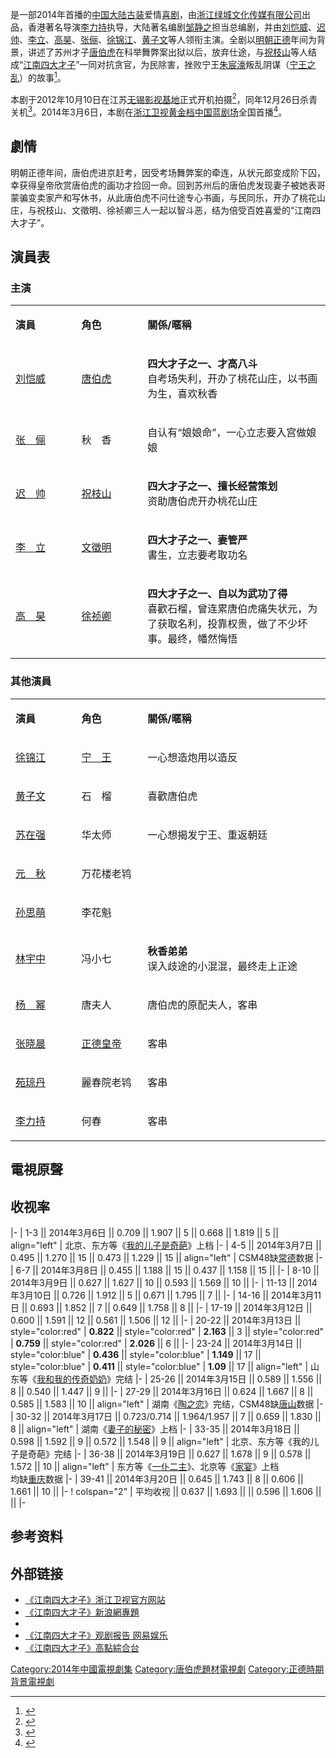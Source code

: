 {{電視節目信息框
| 名稱      = 江南四大才子
| 英文名稱  = ''The Four Scholars in Jiangnan''
| 圖片      = 江南四大才子 (电视剧).jpg
| 圖說      = 电视剧海报
| 類型      = [[喜剧|喜剧]] - [[古装剧|古装]]、爱情
| 格式      = [[电视连续剧|电视连续剧]]
| 編劇      = [[邹静之|邹静之]]
| 導演      = [[李力持|李力持]]
| 助理導演  = [[宋本中|宋本中]]、吕嘉华
| 主演      = [[刘恺威|刘恺威]]、[[迟帅|迟帅]]、[[李立_(演员)|李立]]、[[高昊|高昊]]、<br />[[张俪|张俪]]、[[徐锦江|徐锦江]]、[[黄子文|黄子文]]
| 配音      = [[路知行|路知行]]、[[谷放冰|谷放冰]]等
| 國家      = {{中国大陆}}
| 語言      = [[普通话|普通话]]
| 集數      = 原版42集
| 主題曲    = 《太疯癫》
| 作曲      = [[崔恕|崔恕]]
| 作詞      = 崔恕
| 演唱      = [[刘恺威|刘恺威]]、[[迟帅|迟帅]]、[[李立_(演员)|李立]]、[[高昊|高昊]]
| 插曲      = 《闹红尘》迟帅、李立、高昊<br />《美人笑》张俪<br /> 《花恋蝶》[[崔子格|崔子格]]、鲁士郎
| 製作年份  = 2012年
| 製片人    = 周伟成、邹魁
| 出品人    = [[宋卫平|宋卫平]]、周伯成、袁愈中、高育新、李林华、王掌权、潘家俊、陈国骅
| 監製      = 李明、周伟成、刘小平
| 執行製作  = 乌林罕
| 剪輯      = 徐曼
| 外景      = {{CHN}}[[无锡影视基地|无锡影视基地]]
| 攝影      = 彭省和、何顺文
| 製作公司  = [[绿城中国|浙江绿城文化]]
| 頻道      = [[浙江卫视|浙江卫视]]
| 集數0     = 41集
| 首播地區   = {{CHN}}
| 開始      = {{Nowrap begin}}{{Start date|2014|3|6}}
| 結束      = {{End date|2014|3|20}}{{Nowrap end}}
| 官方網站  = http://www.zjstv.com/s/2014/jnsdcz/
}}

{{Engname|《江南四大才子》|''The Four Scholars in Jiangnan''}}是一部2014年首播的[[中国大陆|中国大陆]][[古装剧|古装]]爱情[[喜剧|喜剧]]，由[[绿城中国|浙江绿城文化传媒有限公司]]出品，香港著名导演[[李力持|李力持]]执导，大陆著名编剧[[邹静之|邹静之]]担当总编剧，并由[[刘恺威|刘恺威]]、[[迟帅|迟帅]]、[[李立_(演员)|李立]]、[[高昊|高昊]]、[[张俪|张俪]]、[[徐锦江|徐锦江]]、[[黄子文|黄子文]]等人领衔主演。全剧以[[明朝|明朝]][[正德_(明朝)|正德]]年间为背景，讲述了苏州才子[[唐伯虎|唐伯虎]]在科举舞弊案出狱以后，放弃仕途，与[[祝枝山|祝枝山]]等人结成“[[江南四大才子|江南四大才子]]”一同对抗贪官，为民除害，挫败宁王[[朱宸濠|朱宸濠]]叛乱阴谋（[[宁王之乱|宁王之乱]]）的故事<ref>{{cite news | title=《四大才子》曝MV 刘恺威张俪陷虐恋 | url=http://ent.sina.com.cn/v/m/2014-02-14/16164096633.shtml | newspaper=[[新浪|新浪娱乐]] | date=2014-02-14 | accessdate=2014-02-14 | archive-date=2019-08-29 | archive-url=https://web.archive.org/web/20190829121434/http://ent.sina.com.cn/v/m/2014-02-14/16164096633.shtml | dead-url=no }}</ref>。

本剧于2012年10月10日在江苏[[无锡影视基地|无锡影视基地]]正式开机拍摄<ref>{{cite news | title=《江南四大才子》开机 刘恺威迟帅领衔 | url=http://ent.sina.com.cn/v/m/2012-10-10/17133760775.shtml | newspaper=新浪娱乐 | date=2012-10-10 | accessdate=2013-10-13 | archive-date=2019-09-10 | archive-url=https://web.archive.org/web/20190910001327/http://ent.sina.com.cn/v/m/2012-10-10/17133760775.shtml | dead-url=no }}</ref>，同年12月26日杀青关机<ref>{{cite news| title=《江南四大才子》全剧雨中杀青| url=http://ent.thmz.com/col39/col81/2012/12/2012-12-271214919.html| newspaper=太湖明珠网| date=2012-12-27| deadurl=yes| archiveurl=https://web.archive.org/web/20130130152804/http://ent.thmz.com/col39/col81/2012/12/2012-12-271214919.html| archivedate=2013-01-30}}</ref>。2014年3月6日，本剧在[[浙江卫视|浙江卫视]][[黄金时段|黄金档]][[中国蓝剧场|中国蓝剧场]]全国首播<ref>{{cite news | title=《四大才子》浙江开播 嬉笑怒骂看点多 | url=http://ent.sina.com.cn/v/m/2014-03-06/10494107149.shtml | newspaper=新浪娱乐 | date=2014-03-06 | accessdate=2014-03-21 | archive-date=2019-09-03 | archive-url=https://web.archive.org/web/20190903200228/http://ent.sina.com.cn/v/m/2014-03-06/10494107149.shtml | dead-url=no }}</ref>。

==劇情==
明朝正德年间，唐伯虎进京赶考，因受考场舞弊案的牵连，从状元郎变成阶下囚，幸获得皇帝欣赏唐伯虎的画功才捡回一命。回到苏州后的唐伯虎发现妻子被她表哥蒙骗变卖家产和写休书，从此唐伯虎不问仕途专心书画，与民同乐，开办了桃花山庄，与祝枝山、文徵明、徐祯卿三人一起以智斗恶，结为倍受百姓喜爱的“江南四大才子”。

== 演員表 ==
=== 主演 ===
{|class="wikitable" width="60%"
|- style="background:cornflowerblue; color:white" align=center
|style="width:6%"|'''演員'''||style="width:6%"|'''角色'''||style="width:20%"|'''關係/暱稱'''
|-
| [[刘恺威|刘恺威]] || [[唐伯虎|唐伯虎]]|| '''四大才子之一、才高八斗'''<br />自考场失利，开办了桃花山庄，以书画为生，喜欢秋香
|-
| [[张俪|张　俪]]|| 秋　香  || 自认有“娘娘命”，一心立志要入宫做娘娘
|-
| [[迟帅|迟　帅]] || [[祝枝山|祝枝山]]  || '''四大才子之一、擅长经营策划'''<br />资助唐伯虎开办桃花山庄
|-
| [[李立_(演员)|李　立]]   || [[文徵明|文徵明]] || '''四大才子之一、妻管严'''<br />書生，立志要考取功名
|-
| [[高昊|高　昊]] || [[徐祯卿|徐祯卿]] || '''四大才子之一、自以为武功了得'''<br />喜歡石榴，曾连累唐伯虎痛失状元，为了获取名利，投靠权贵，做了不少坏事。最终，幡然悔悟
|}

=== 其他演員 ===
{|class="wikitable" width="60%"
|- style="background:cornflowerblue; color:white" align=center
|style="width:6%"|'''演員'''||style="width:6%"|'''角色'''||style="width:20%"|'''關係/暱稱'''
|-
| [[徐锦江|徐锦江]] || [[宁王|宁　王]] || 一心想造炮用以造反
|-
| [[黄子文|黄子文]] || 石　榴 || 喜歡唐伯虎
|-
| [[苏在强|苏在强]] || 华太师 || 一心想揭发宁王、重返朝廷
|-
| [[元秋|元　秋]] || 万花楼老鸨 ||
|-
| [[孙思萌|孙思萌]] || 李花魁 ||
|-
| [[林宇中|林宇中]] || 冯小七 || '''秋香弟弟'''<br />误入歧途的小混混，最终走上正途
|-
| [[杨幂|杨　幂]] || 唐夫人|| 唐伯虎的原配夫人，客串
|-
| [[张晓晨|张晓晨]] || [[正德皇帝|正德皇帝]] || 客串
|-
| [[苑琼丹|苑琼丹]] || 麗春院老鸨 || 客串
|-
| [[李力持|李力持]] || 何春 || 客串
|}

==電視原聲==
{{Tracklist
| collapsed       = 
| headline        = 
| extra_column    = 演唱
| total_length    = 
| all_writing     = 
| all_lyrics      = 
| all_music       =

| title1          = 太瘋癲 
| note1           = 片頭曲 
| writer1         =  
| lyrics1         = 崔恕
| music1          = 崔恕
| arranger1       =  
| extra1          = [[刘恺威|刘恺威]]、[[迟帅|迟帅]]、[[李立_(演员)|李立]]、[[高昊|高昊]]

| title2          = 鬧紅塵
| note2           = 插曲
| writer2         = 
| lyrics2         =  
| music2          = 
| arranger2       = 
| extra2          = 遲帥、李立、高昊

| title3          = 美人笑 
| note3           = 插曲
| writer3         = 
| lyrics3         =  
| music3          = 
| arranger3       = 
| extra3          = 張儷

| title4          = 花戀蝶 
| note4           = 插曲
| writer4         = 
| lyrics4         =  
| music4          = 
| arranger4       = 
| extra4          = 崔子格、魯士郎
}}

== 收视率 ==
{{收视率表格
| 收视地区 = {{CHN}}
| 表格宽度 = 70%
| 标题背景颜色 = #CEECF5
| 频道 = 浙江卫视
| 首播 = yes
| 多数据来源 = yes <!-- 最多支持3个数据来源 -->
| 数据来源 = CSM33
| 数据来源1 = CSM48
| num_column = 9 <!-- 第一行所占列数 -->
| num_row = 2 <!-- “集数”和“播出日期”所合并的行数，此处固定为2 -->
| 备注 = yes
| 备注宽度 = 30%
}}
|-
| 1-3 || 2014年3月6日 || 0.709 || 1.907 || 5 || 0.668 || 1.819 || 5 || align="left" | 北京、东方等《[[我的儿子是奇葩|我的儿子是奇葩]]》上档
|-
| 4-5 || 2014年3月7日 || 0.495 || 1.270 || 15 || 0.473 || 1.229 || 15 || align="left" | CSM48缺[[常德|常德]]数据
|-
| 6-7 || 2014年3月8日 || 0.455 || 1.188 || 15 || 0.437 || 1.158 || 15 || 
|-
| 8-10 || 2014年3月9日 || 0.627 || 1.627 || 10 || 0.593 || 1.569 || 10 || 
|-
| 11-13 || 2014年3月10日 || 0.726 || 1.912 || 5 || 0.671 || 1.795 || 7 || 
|-
| 14-16 || 2014年3月11日 || 0.693 || 1.852 || 7 || 0.649 || 1.758 || 8 || 
|-
| 17-19 || 2014年3月12日 || 0.600 || 1.591 || 12 || 0.561 || 1.506 || 12 || 
|-
| 20-22 || 2014年3月13日 || style="color:red" | '''0.822''' || style="color:red" | '''2.163''' || 3 || style="color:red" | '''0.759''' || style="color:red" | '''2.026''' || 6 || 
|-
| 23-24 || 2014年3月14日 || style="color:blue" | '''0.436''' || style="color:blue" | '''1.149''' || 17 || style="color:blue" | '''0.411''' || style="color:blue" | '''1.09''' || 17 || align="left" | 山东等《[[我和我的传奇奶奶|我和我的传奇奶奶]]》完结
|-
| 25-26 || 2014年3月15日 || 0.589 || 1.556 || 8 || 0.540 || 1.447 || 9 || 
|-
| 27-29 || 2014年3月16日 || 0.624 || 1.667 || 8 || 0.585 || 1.583 || 10 || align="left" | 湖南《[[陶之恋|陶之恋]]》完结，CSM48缺[[唐山|唐山]]数据
|-
| 30-32 || 2014年3月17日 || 0.723/0.714 || 1.964/1.957 || 7 || 0.659 || 1.830 || 8 || align="left" | 湖南《[[妻子的秘密|妻子的秘密]]》上档
|-
| 33-35 || 2014年3月18日 || 0.598 || 1.592 || 9 || 0.572 || 1.548 || 9 || align="left" | 北京、东方等《我的儿子是奇葩》完结
|-
| 36-38 || 2014年3月19日 || 0.627 || 1.678 || 9 || 0.578 || 1.572 || 10 || align="left" | 东方等《[[一仆二主_(电视剧)|一仆二主]]》、北京等《[[家宴|家宴]]》上档<br />均缺[[重庆|重庆]]数据
|-
| 39-41 || 2014年3月20日 || 0.645 || 1.743 || 8 || 0.606 || 1.661 || 10 ||
|-
! colspan="2" | 平均收视 || 0.637 || 1.693 ||  || 0.596 || 1.606 ||  ||
|-
{{收视率表格/End
| 同时段节目 = 
#* [[北京卫视|北京卫视]]《[[我的儿子是奇葩|我的儿子是奇葩]]》(与东方、[[安徽卫视|安徽]]、[[深圳卫视|深圳]]联播) /《[[家宴|家宴]]》(与[[江西卫视|江西]]、[[广东卫视|广东]]联播)
#* [[东方卫视|东方卫视]]《我的儿子是奇葩》(与北京、安徽、深圳联播) /《[[一仆二主_(电视剧)|一仆二主]]》(与深圳、山东、[[陕西卫视|陕西]]联播)
#* [[江苏卫视|江苏卫视]]《[[老兵_(电视剧)|老兵]]》(与[[黑龙江卫视|黑龙江]]、[[天津卫视|天津]]、[[辽宁卫视|辽宁]]联播)
#* [[山东卫视|山东卫视]]《[[我和我的传奇奶奶|我和我的传奇奶奶]]》(与[[四川卫视|四川]]、[[重庆卫视|重庆]]、广东联播) /《[[三进山城|三进山城]]》精编版 /《一仆二主》(与东方、深圳、陕西联播)
#* [[湖南卫视|湖南卫视]]《[[陶之恋|陶之恋]]》/《[[妻子的秘密|妻子的秘密]]》
| CSM = yes
| 其他备注 = 
# 排名为同时段省级卫视收视率排名。
# 除2014年3月17日外，Kimi_冲与克顿传媒的CSM33数据完全一致。
# 资料来源：[http://weibo.com/aaronzjc Kimi_冲]、[http://weibo.com/crotondatacentre 克顿传媒数据中心]、[http://weibo.com/u/2635260410 卫视小露电]
}}

== 参考资料 ==
{{Reflist}}

== 外部链接 ==
* [http://www.zjstv.com/s/2014/jnsdcz/ 《江南四大才子》浙江卫视官方网站] {{Wayback|url=http://www.zjstv.com/s/2014/jnsdcz/ |date=20160304194835 }}{{zh-cn}}
* [http://ent.sina.com.cn/f/v/jiangnczi/ 《江南四大才子》新浪網專題] {{Wayback|url=http://ent.sina.com.cn/f/v/jiangnczi/ |date=20201105044033 }}{{zh-cn}}
* {{Sinaweibo|jiangnansidacaizi|《江南四大才子》官方微博}}{{zh-cn}}
* [http://ent.163.com/14/0318/14/9NKJ4SOR00034R94.html 《江南四大才子》观剧报告 网易娱乐] {{Wayback|url=http://ent.163.com/14/0318/14/9NKJ4SOR00034R94.html |date=20190909082126 }}{{zh-cn}}
* [http://www.top.tv/channelPage.html?channel=3 《江南四大才子》高點綜合台] {{Wayback|url=http://www.top.tv/channelPage.html?channel=3 |date=20170208032903 }}{{zh}}


{{電視節目的變遷
|電視台= {{CHN}} [[浙江衛視|浙江衛視]]
|播放檔次= 
|節目名稱= 江南四大才子<br/>（2014年3月6日－2014年3月20日）
|上一節目= 
|下一節目= 
}}
{{電視節目的變遷
|電視台= {{TWN}} [[高點綜合台|高點綜合台]]
|播放檔次= 每週一至週五 17:00 - 18:00
|節目名稱= 江南四大才子<br>（2017年1月9日 - 2017年3月7日）
|上一節目= [[千金女賊|千金女賊]]<br>（2016年11月11日 - 2017年1月6日）
|下一節目= [[大南迁|大南迁]]<br>（2017年3月8日 - 2017年4月20日）
}}

{{2014年中國大陸古裝/民初電視劇}}
{{杨幂}}
{{浙江衛視电视剧}}
{{DEFAULTSORT:j江}}
[[Category:2014年中國電視劇集|Category:2014年中國電視劇集]]
[[Category:唐伯虎題材電視劇|Category:唐伯虎題材電視劇]]
[[Category:正德時期背景電視劇|Category:正德時期背景電視劇]]